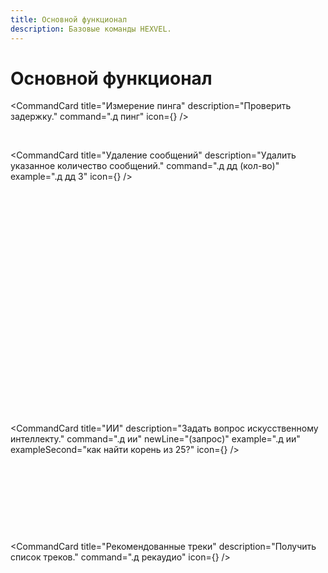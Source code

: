 ```yaml
---
title: Основной функционал
description: Базовые команды HEXVEL.
---
```



# Основной функционал <Clock className="inline-block h-5 w-5 text-indigo-300" />

<CommandCard
  title="Измерение пинга"
  description="Проверить задержку."
  command=".д пинг"
  icon={<Clock className="h-5 w-5 text-indigo-300" />}
/>

<br />

<CommandCard
  title="Удаление сообщений"
  description="Удалить указанное количество сообщений."
  command=".д дд (кол-во)"
  example=".д дд 3"
  icon={<Trash className="h-5 w-5 text-indigo-300" />}
/>

<br />

<CommandCard
  title="Чтение сообщений"
  description="Отметить сообщения прочитанными."
  command=".д прочитать (лички/группы/все)"
  example=".д прочитать группы"
/>

<br />

<CommandCard
  title="Просмотры сообщения"
  description="Показать количество просмотров."
  command=".д просмотры (ответ на сообщение)"
/>

<br />

<CommandCard
  title="Мегапуш"
  isDeclared
  description="[Убрано] Отправить массовое уведомление."
  command=".д мегапуш"
/>

<br />

<CommandCard
  title="Сокращение ссылок"
  description="Сократить длинную ссылку."
  command=".д сс (ссылка)"
  example=".д сс vk.com/id1"
/>

<br />

<CommandCard
  title="Видео в ГС"
  description="Преобразовать видео в голосовое сообщение."
  command=".д вгс (видео)"
/>

<br />

<CommandCard
  title="Список пушей"
  description="Показать последние уведомления (лимит 3)."
  command=".д пуши"
/>

<br />

<CommandCard
  title="Вики"
  description="Поиск в Википедии."
  command=".д вики"
  newLine="(запрос)"
  example=".д вики Vk"
/>

<br />

<CommandCard
  title="Шифрование/дешифрование"
  description="Зашифровать или расшифровать текст."
  command=".д шифр/дешифр (текст)"
  example=".д дешифр HLVIXg60luH1CQFbkN9XQ/A+wA0T4IwPRcWO29R6/W0="
/>

<br />

<CommandCard
  title="Погода"
  description="Узнать погоду в городе."
  command=".д погода (город)"
  example=".д погода Воронеж"
/>

<br />

<CommandCard
  title="Накрутка шагов"
  description="Увеличить количество шагов."
  command=".д шаги"
/>

<br />

<CommandCard
  title="Редактирование ГС"
  description="Изменить текст в голосовом сообщении."
  command=".д редачгс (текст) (ответ на гс)"
/>

<br />

<CommandCard
  title="ИИ"
  description="Задать вопрос искусственному интеллекту."
  command=".д ии"
  newLine="(запрос)"
  example=".д ии"
  exampleSecond="как найти корень из 25?"
  icon={<Brain className="h-5 w-5 text-indigo-300" />}
/>

<br />

<CommandCard
  title="Текст в аудио"
  isDeclared
  description="[Убрано] Преобразовать текст в аудио"
  command=".д аудио (текст)"
  example=".д аудио Всем привет"
/>

<br />

<CommandCard
  title="Последнее сообщение"
  description="Найти последнее сообщение пользователя."
  command=".д смс (ссылка)"
  example=".д смс vk.com/id1"
/>

<br />

<CommandCard
  title="Первое сообщение"
  description="Найти первое сообщение в чате."
  command=".д первсообщение"
/>

<br />

<CommandCard
  title="Рекомендованные треки"
  description="Получить список треков."
  command=".д рекаудио"
  icon={<Music className="h-5 w-5 text-indigo-300" />}
/>

<br />

<CommandCard
  title="Аудио в ГС"
  description="Преобразовать аудио в голосовое сообщение."
  command=".д вгс (аудио/видео)"
/>

<br />

<CommandCard
  title="Кража аватарки"
  description="Скопировать аватарку пользователя."
  command=".д ава (ссылка)"
  example=".д ава vk.com/id1"
/>

<br />

<CommandCard
  title="РП-действие"
  description="Выполнить ролевое действие."
  command=".д рп (текст) (ссылка)"
  example=".д рп пнуть vk.com/id1"
/>

<br />

<CommandCard
  title="Очистка чатов"
  description="Удалить все чаты (без восстановления)."
  command=".д -чаты (лс/беседы)"
  example=".д -чаты беседы"
/>

<br />

<CommandCard
  title="Орех"
  description="Отправить стикер 'орех'."
  command=".д орех"
/>
